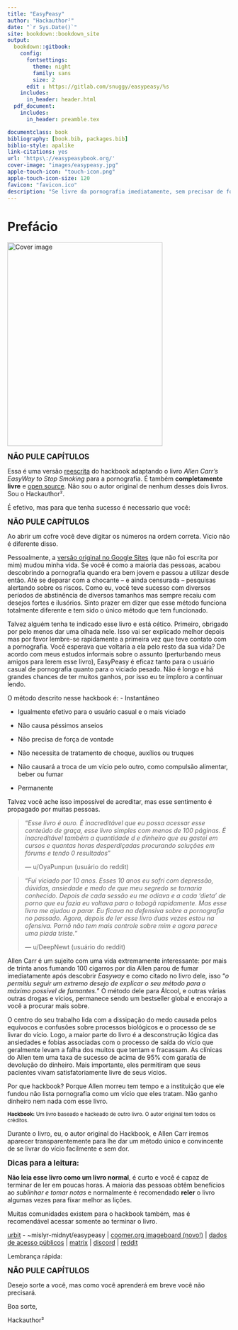 ```yaml
---
title: "EasyPeasy"
author: "Hackauthor²"
date: "`r Sys.Date()`"
site: bookdown::bookdown_site
output:
  bookdown::gitbook:
    config:
      fontsettings:
        theme: night
        family: sans
        size: 2
      edit : https://gitlab.com/snuggy/easypeasy/%s
    includes:
      in_header: header.html
  pdf_document:
    includes:
      in_header: preamble.tex

documentclass: book
bibliography: [book.bib, packages.bib]
biblio-style: apalike
link-citations: yes
url: 'https\://easypeasybook.org/'
cover-image: "images/easypeasy.jpg"
apple-touch-icon: "touch-icon.png"
apple-touch-icon-size: 120
favicon: "favicon.ico"
description: "Se livre da pornografia imediatamente, sem precisar de força de vontade ou qualquer sensação de privação e sacrifício."
---
```


# Prefácio {-}

<img src="images/easypeasy.jpg" width="350" height="460" alt="Cover image" />

<!---[RU 🇷🇺](ru/index.html) --->

<span style="font-size:larger;">**NÃO PULE CAPÍTULOS**</span>

Essa é uma versão [reescrita](https://sites.google.com/site/hackbookeasypeasy)  do hackbook adaptando o livro *Allen Carr's EasyWay to Stop Smoking* para a pornografia. É também **completamente livre** e [open source](https://gitlab.com/snuggy/easypeasy). Não sou o autor original de nenhum desses dois livros. Sou o Hackauthor².

É efetivo, mas para que tenha sucesso é necessario que você:

<span style="font-size:larger;">**NÃO PULE CAPÍTULOS**</span>

Ao abrir um cofre você deve digitar os números na ordem correta.
Vício não é diferente disso.

Pessoalmente, a [versão original no Google Sites](https://sites.google.com/site/hackbookeasypeasy) (que não foi escrita por mim) mudou minha vida. Se você é como a maioria das pessoas, acabou descobrindo a pornografia quando era bem jovem e passou a utilizar desde então. Até se deparar com a chocante -- e ainda censurada -- pesquisas alertando sobre os riscos. Como eu, você teve sucesso com diversos períodos de abstinência de diversos tamanhos mas sempre recaiu com desejos fortes e ilusórios. Sinto prazer em dizer que esse método funciona totalmente diferente e tem sido o único método que tem funcionado.

Talvez alguém tenha te indicado esse livro e está cético. Primeiro, obrigado por pelo menos dar uma olhada nele. Isso vai ser explicado melhor depois mas por favor lembre-se rapidamente a primeira vez que teve contato com a pornografia. Você esperava que voltaria a ela pelo resto da sua vida? De acordo com meus estudos informais sobre o assunto (perturbando meus amigos para lerem esse livro), EasyPeasy é eficaz tanto para o usuário casual de pornografia quanto para o viciado pesado. Não é longo e há grandes chances de ter muitos ganhos, por isso eu te imploro a continuar lendo.

O método descrito nesse hackbook é:
-   Instantâneo

-   Igualmente efetivo para o usuário casual e o mais viciado

-   Não causa péssimos anseios

-   Não precisa de força de vontade

-   Não necessita de tratamento de choque, auxílios ou truques

-   Não causará a troca de um vício pelo outro, como compulsão alimentar, beber ou fumar

-   Permanente

Talvez você ache isso impossível de acreditar, mas esse sentimento é propagado por muitas pessoas.

> "*Esse livro é ouro. É inacreditável que eu possa acessar esse conteúdo de graça, esse livro simples com menos de 100 páginas. É inacreditável também a quantidade d e dinheiro que eu gastei em cursos e quantas horas desperdiçadas procurando soluções em fórums e tendo 0 resultados*"
>
> --- u/OyaPunpun  (usuário do reddit)

> "*Fui viciado por 10 anos. Esses 10 anos eu sofri com depressão, dúvidas, ansiedade e medo de que meu segredo se tornaria conhecido. Depois de cada sessão eu me odiava e a cada 'dieta' de porno que eu fazia eu voltava para o tobogã rapidamente. Mas esse livro me ajudou a parar. Eu ficava na defensiva sobre a pornografia no passado. Agora, depois de ler esse livro duas vezes estou na ofensiva. Pornô não tem mais controle sobre mim e agora parece uma piada triste.*"
>
> --- u/DeepNewt (usuário do reddit)

Allen Carr é um sujeito com uma vida extremamente interessante: por mais de trinta anos fumando 100 cigarros por dia Allen parou de fumar imediatamente após descobrir *Easyway* e como citado no livro dele, isso "*o permitiu seguir um extremo desejo de explicar o seu método para o máximo possível de fumantes.*" O método dele para Álcool, e outras várias outras drogas e vícios, permanece sendo um bestseller global e encorajo a você a procurar mais sobre.

O centro do seu trabalho lida com a dissipação do medo causada pelos equívocos e confusões sobre processos biológicos e o processo de se livrar do vício. Logo, a maior parte do livro é a desconstrução lógica das ansiedades e fobias associadas com o processo de saída do vício que geralmente levam a falha dos muitos que tentam e fracassam. As clínicas do Allen tem uma taxa de sucesso de acima de 95% com garatia de devolução do dinheiro. Mais importante, eles permitiram que seus pacientes vivam satisfatoriamente livre de seus vícios. 

Por que hackbook? Porque Allen morreu tem tempo e a instituição que ele fundou não lista pornografia como um vício que eles tratam. Não ganho dinheiro nem nada com esse livro.

<span style="font-size:smaller;">**Hackbook:** Um livro baseado e hackeado de outro livro. O autor original tem todos os créditos. </span>

Durante o livro, eu, o autor original do Hackbook, e Allen Carr iremos aparecer transparentemente para lhe dar um método único e convincente de se livrar do vício facilmente e sem dor.

<span style="font-size:larger;">**Dicas para a leitura:**</span>

**Não leia esse livro como um livro normal**, é curto e você é capaz de terminar de ler em poucas horas. A maioria das pessoas obtêm benefícios ao *sublinhar e tomar notas* e normalmente é recomendado **reler** o livro algumas vezes para fixar melhor as lições.

Muitas comunidades existem para o hackbook também, mas é recomendável acessar somente ao terminar o livro.

[urbit](https://urbit.org) - ~mislyr-midnyt/easypeasy | [coomer.org imageboard (novo!)](https://coomer.org) | [dados de acesso públicos](https://plausible.io/easypeasymethod.org) | [matrix](https://matrix.to/#/!xmJZznbJXuwzEGSEti:matrix.org?via=matrix.org) | [discord](https://discord.com/invite/bCXEnf9) | [reddit](https://reddit.com/r/pmohackbook)

Lembrança rápida:

<span style="font-size:larger;">**NÃO PULE CAPÍTULOS**</span>

Desejo sorte a você, mas como você aprenderá em breve você não precisará.

Boa sorte,

Hackauthor²
